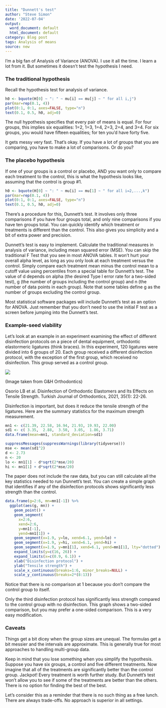 ```yaml
---
title: "Dunnett's test"
author: "Steve Simon"
date: '2022-07-04'
output:
  word_document: default
  html_document: default
category: Blog post
tags: Analysis of means
source: new
---
```


I'm a big fan of Analysis of Variance (ANOVA). I use it all the time. I learn a lot from it. But sometimes it doesn't test the hypothesis I need.

### The traditional hypothesis

Recall the hypothesis test for analysis of variance.

```r
h0 <- bquote(H[0] ~ ": " ~ mu[i] == mu[j] ~ " for all i,j")
par(mar=rep(0.1, 4))
plot(0:1, 0:1, axes=FALSE, type="n")
text(0.1, 0.5, h0, adj=0)
```

The null hypothesis specifies that every pair of means is equal. For four groups, this implies six equalities: 1=2, 1=3, 1=4, 2=3, 2=4, and 3=4. For six groups, you would have fifteen equalities; for ten you'd have forty five.

It gets messy very fast. That's okay. If you have a lot of groups that you are comparing, you have to make a lot of comparisons. Or do you?

### The placebo hypothesis

If one of your groups is a control or placebo, AND you want only to compare each treatment to the control, this is  what the hypothesis looks like, assuming that the control is group #1.

```r
h0 <- bquote(H[0] ~ ": " ~ mu[i] == mu[1] ~ " for all i=2,...,k")
par(mar=rep(0.1, 4))
plot(0:1, 0:1, axes=FALSE, type="n")
text(0.1, 0.5, h0, adj=0)
```

There's a procedure for this, Dunnett's test. It involves only three comparisons if you have four groups total, and only nine comparisons if you have ten groups total. You can quickly identify which treatment or treatments is different than the control. This also gives you simplicity and a bit of extra power and precision.

Dunnett's test is easy to implement. Calculate the traditional measures in analysis of variance, including mean squared error (MSE). You can skip the traditional F Test that you see in most ANOVA tables. It won't hurt your overall alpha level, as long as you only look at each treatment versus the control. Simply compare each treatment mean minus the control mean to a cutoff value using percentiles from a special table for Dunnett's test. The value of d depends on alpha (the desired Type I error rate for a two-sided test), g (the number of groups including the control group) and n (the number of data points in each group). Note that some tables define g as the number of groups excluding the control group.

Most statistical software packages will include Dunnett's test as an option for ANOVA. Just remember that you don't need to use the initial F test as a screen before jumping into the Dunnett's test.

[bobb1]: https://www.statology.org/dunnetts-table/

[bobb0]: https://www.statology.org/about/

### Example-seed viability

Let's look at an example in an experiment examining the effect of different disinfection protocols on a piece of dental equipment, orthodontic elastormeric ligatures (think braces). In this experiment, 120 ligatures were divided into 6 groups of 20. Each group received a different disinfection protocol, with the exception of the first group, which received no disinfection. This group served as a control group.

![](http://www.pmean.com/new-images/22/dunnetts-test-01.jpg)

(Image taken from G&H Orthodontics)

Osorio LB et al. Disinfection of Orthodontic Elastomers and Its Effects on Tensile Strength. Turkish Journal of Orthodontics, 2021, 35(1): 22-26.

Disinfection is important, but does it reduce the tensile strength of the ligatures. Here are the summary statistics for the maximum strength measurement.

```r
mn1 <- c(21.39, 22.58, 16.94, 21.93, 19.93, 22.00)
sd1 <- c( 3.35,  2.88,  3.50,  3.05,  1.86, 3.71)
data.frame(mean=mn1, standard_deviation=sd1)
```



```r
suppressMessages(suppressWarnings(library(tidyverse)))
mse <- mean(sd1^2)
d <- 2.73
n <- 20
lo <- mn1[1] - d*sqrt(2*mse/20)
hi <- mn1[1] + d*sqrt(2*mse/20)
```

The paper does not include the raw data, but you can still calculate all the key statistics needed to run Dunnett's test. You can create a simple graph that identifies if any of the disinfection protocols shows significantly less strength than the control.

```r
data.frame(g=2:6, mn=mn1[-1]) %>%
  ggplot(aes(g, mn)) +
    geom_point() +
    geom_segment(
      x=2:6, 
      xend=2:6, 
      y=mn1[-1], 
      yend=mn1[1]) +
    geom_segment(x=1.9, y=lo, xend=6.1, yend=lo) +
    geom_segment(x=1.9, y=hi, xend=6.1, yend=hi) +
    geom_segment(x=1.9, y=mn1[1], xend=6.1, yend=mn1[1], lty="dotted") +
    expand_limits(y=c(16, 26)) +
    expand_limits(x=c(0.9, 6.1)) +
    xlab("Disinfection protocol") +
    ylab("Tensile strength") +
    scale_x_continuous(breaks=1:6, minor_breaks=NULL) +
    scale_y_continuous(breaks=2*(8:13))
```

Notice that there is no comparison at 1 because you don't compare the control group to itself.

Only the third disinfection protocol has significantly less strength compared to the control group with no disinfection. This graph shows a two-sided comparison, but you may prefer a one-sided comparison. This is a very easy modification.

### Caveats

Things get a bit dicey when the group sizes are unequal. The formulas get a bit messier and the intervals are approximate. This is generally true for most approaches to handling multi-group data.

Keep in mind that you lose something when you simplify the hypothesis. Suppose you have six groups, a control and five different treatments. Now imagine that all of the treatments are significantly better than the control group. Jackpot! Every treatment is worth further study. But Dunnett's test won't allow you to see if some of the treatments are better than the others. There is no option for finding the best of the best.

Let's consider this as a reminder that there is no such thing as a free lunch. There are always trade-offs. No approach is superior in all settings.